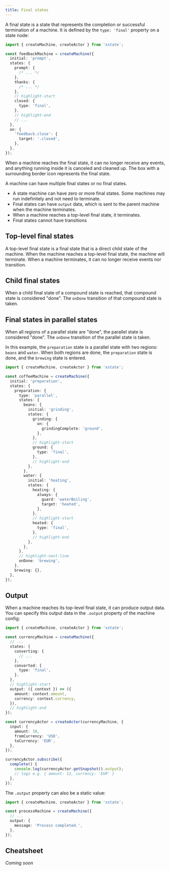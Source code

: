 ```yaml
---
title: Final states
---
```


A final state is a state that represents the completion or successful termination of a machine. It is defined by the `type: 'final'` property on a state node:

```ts
import { createMachine, createActor } from 'xstate';

const feedbackMachine = createMachine({
  initial: 'prompt',
  states: {
    prompt: {
      /* ... */
    },
    thanks: {
      /* ... */
    },
    // highlight-start
    closed: {
      type: 'final',
    },
    // highlight-end
    // ...
  },
  on: {
    'feedback.close': {
      target: '.closed',
    },
  },
});
```

When a machine reaches the final state, it can no longer receive any events, and anything running inside it is canceled and cleaned up. The box with a surrounding border icon represents the final state.

A machine can have multiple final states or no final states.

- A state machine can have zero or more final states. Some machines may run indefinitely and not need to terminate.
- Final states can have `output` data, which is sent to the parent machine when the machine terminates.
- When a machine reaches a top-level final state, it terminates.
- Final states cannot have transitions

## Top-level final states

A top-level final state is a final state that is a direct child state of the machine. When the machine reaches a top-level final state, the machine will terminate. When a machine terminates, it can no longer receive events nor transition.

## Child final states

When a child final state of a compound state is reached, that compound state is considered "done". The `onDone` transition of that compound state is taken.

## Final states in parallel states

When all regions of a parallel state are "done", the parallel state is considered "done". The `onDone` transition of the parallel state is taken.

In this example, the `preparation` state is a parallel state with two regions: `beans` and `water`. When both regions are done, the `preparation` state is done, and the `brewing` state is entered.

```ts
import { createMachine, createActor } from 'xstate';

const coffeeMachine = createMachine({
  initial: 'preparation',
  states: {
    preparation: {
      type: 'parallel',
      states: {
        beans: {
          initial: 'grinding',
          states: {
            grinding: {
              on: {
                grindingComplete: 'ground',
              },
            },
            // highlight-start
            ground: {
              type: 'final',
            },
            // highlight-end
          },
        },
        water: {
          initial: 'heating',
          states: {
            heating: {
              always: {
                guard: 'waterBoiling',
                target: 'heated',
              },
            },
            // highlight-start
            heated: {
              type: 'final',
            },
            // highlight-end
          },
        },
      },
      // highlight-next-line
      onDone: 'brewing',
    },
    brewing: {},
  },
});
```

## Output

When a machine reaches its top-level final state, it can produce output data. You can specify this output data in the `.output` property of the machine config:

```ts
import { createMachine, createActor } from 'xstate';

const currencyMachine = createMachine({
  // ...
  states: {
    converting: {
      // ...
    },
    converted: {
      type: 'final',
    },
  },
  // highlight-start
  output: ({ context }) => ({
    amount: context.amount,
    currency: context.currency,
  }),
  // highlight-end
});

const currencyActor = createActor(currencyMachine, {
  input: {
    amount: 10,
    fromCurrency: 'USD',
    toCurrency: 'EUR',
  },
});

currencyActor.subscribe({
  complete() {
    console.log(currencyActor.getSnapshot().output);
    // logs e.g. { amount: 12, currency: 'EUR' }
  },
});
```

The `.output` property can also be a static value:

```ts
import { createMachine, createActor } from 'xstate';

const processMachine = createMachine({
  // ...
  output: {
    message: 'Process completed.',
  },
});
```

## Cheatsheet

_Coming soon_
